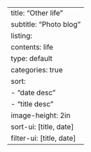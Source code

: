---
title: "Other life"
subtitle: "Photo blog"
listing:
  contents: life
  type: default
  categories: true
  sort:
    - "date desc"
    - "title desc"
  image-height: 2in
  sort-ui: [title, date]
  filter-ui: [title, date]
---